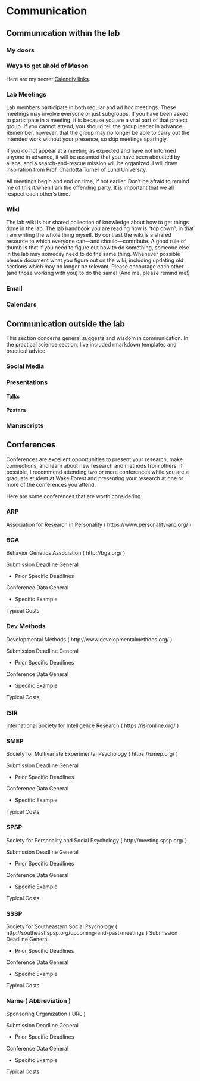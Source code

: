 
# Communication 
## Communication within the lab


### My doors

### Ways to get ahold of Mason

Here are my secret [Calendly links](https://calendly.com/smasongarrison/).




###  Lab Meetings

Lab members participate in both regular and ad hoc meetings. These meetings may involve everyone or just subgroups. If you have been asked to participate in a meeting, it is because you are a vital part of that project group. If you cannot attend, you should tell the group leader in advance. Remember, however, that the group may no longer be able to carry out the intended work without your presence, so skip meetings sparingly. 

If you do not appear at a meeting as expected and have not informed anyone in advance, it will be assumed that you have been abducted by aliens, and a search-and-rescue mission will be organized. I will draw [inspiration](https://www.nbcnews.com/news/world/how-swedish-professor-helped-rescue-grad-student-isis-controlled-iraq-n947866) from Prof. Charlotta Turner of Lund University.

All meetings begin and end on time, if not earlier. Don't be afraid to remind me of this if/when I am the offending party. It is important that we all respect each other's time.




### Wiki

The lab wiki is our shared collection of knowledge about how to get things done in the lab. The lab handbook you are reading now is "top down", in that I am writing the whole thing myself. By contrast the wiki is a shared resource to which everyone can—and should—contribute. A good rule of thumb is that if you need to figure out how to do something, someone else in the lab may someday need to do the same thing. Whenever possible please document what you figure out on the wiki, including updating old sections which may no longer be relevant. Please encourage each other (and those working with you) to do the same! (And me, please remind me!)



### Email

### Calendars


## Communication outside the lab

This section concerns general suggests and wisdom in communication. In the practical science section, I've included rmarkdown templates and practical advice.

### Social Media
### Presentations
#### Talks
#### Posters

### Manuscripts

## Conferences

Conferences are excellent opportunities to present your research, make connections, and learn about new research and methods from others. If possible, I recommend attending two or more conferences while you are a graduate student at Wake Forest and presenting your research at one or more of the conferences you attend.  

Here are some conferences that are worth considering

### ARP

Association for Research in Personality ( https://www.personality-arp.org/ )



### BGA

Behavior Genetics Association ( http://bga.org/ )

Submission Deadline General

- Prior Specific Deadlines

Conference Data General

- Specific Example

Typical Costs


### Dev Methods

Developmental Methods ( http://www.developmentalmethods.org/ )

Submission Deadline General

- Prior Specific Deadlines

Conference Data General

- Specific Example

Typical Costs


### ISIR

International Society for Intelligence Research ( https://isironline.org/ )



### SMEP


Society for Multivariate Experimental Psychology ( https://smep.org/ )

Submission Deadline General

- Prior Specific Deadlines

Conference Data General

- Specific Example

Typical Costs

### SPSP 


Society for Personality and Social Psychology ( http://meeting.spsp.org/ )

Submission Deadline General

- Prior Specific Deadlines

Conference Data General

- Specific Example

Typical Costs

### SSSP

Society for Southeastern Social Psychology ( http://southeast.spsp.org/upcoming-and-past-meetings )
Submission Deadline General

- Prior Specific Deadlines

Conference Data General

- Specific Example

Typical Costs


### Name ( Abbreviation )

Sponsoring Organization ( URL )

Submission Deadline General

- Prior Specific Deadlines

Conference Data General

- Specific Example

Typical Costs
